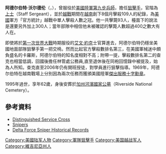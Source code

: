 '''阿德尔伯特·沃尔德伦'''（{{lang-en|Adelbert F. Waldron III}}，{{bd|1933年|3月14日|1995年|10月18日|catIdx=Waldron, Adelbert}}），曾服役於[[美國陸軍第九步兵師|美國陸軍第九步兵師]]，擔任[[狙擊手|狙擊手]]，官階為[[上士|上士]]（Staff Sergeant），並於[[越戰|越戰]]期間在[[越南|越南]]創下8個月擊殺109人的紀錄，為[[美國|美國]]軍方「官方統計」越戰中單人擊殺人數之冠。他一共擊斃93人，檯面下的說法是還要另外加上300人；當年部隊中相信他未被確認的擊斃人數超過400之數大有人在。

即使將於[[第一次世界大戰|第一次世界大戰]]時期服役的[[艾文·約克|艾文·約克]]士官算進去，阿德尔伯特仍穩坐美國地面部隊狙擊手第一把交椅。然而比起官方擊殺數排名第三，在美國軍械迷中頗負盛名的卡羅斯，阿德尔伯特的知名度相對不高；附帶一提，擊殺數排名第二的查克也相當低調，回國後擔任林管處公務員,直至退休後在同袍回憶錄中被提及，始為人所知。查克直至2006年仍有開班授徒，對學員進行狙擊指導。1969年，阿德尔伯特在越南戰場上分別因為兩次任務而獲頒美國陸軍[[杰出服役十字勋章_(美国)|傑出服務十字勳章]]。

1995年過世，享年62歲，身後安葬於[[加利福尼亞州|加州]][[河濱國家公墓|河濱國家公墓]]（Riverside National Cemetery）。

==參考資料==
*[https://web.archive.org/web/20080503051019/http://www.homeofheroes.com/valor/1_Citations/07_RVN-dsc/dsc_07RVN-armyW.html Distinguished Service Cross]
*[http://www.snipercentral.com/snipers.htm Snipers] {{Wayback|url=http://www.snipercentral.com/snipers.htm |date=20100502040822 }}
*[https://web.archive.org/web/20030409043330/http://www.geocities.com/dfsnipercorps/history.htm Delta Force Sniper Historical Records]
{{US-mil-bio-stub}}

{{DEFAULTSORT:Waldron, Adelbert}}

[[Category:美國陆军人物|Category:美國陆军人物]]
[[Category:軍隊狙擊手|Category:軍隊狙擊手]]
[[Category:美国越战军人|Category:美国越战军人]]
[[Category:維吉尼亞州人|Category:維吉尼亞州人]]